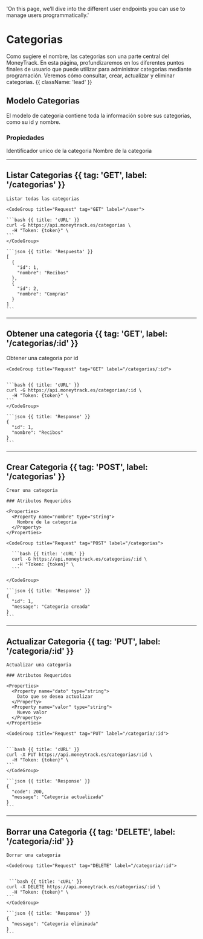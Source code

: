   'On this page, we’ll dive into the different user endpoints you can use to manage users programmatically.'

# Categorias

Como sugiere el nombre, las categorias son una parte central del MoneyTrack. En esta página, profundizaremos en los diferentes puntos finales de usuario que puede utilizar para administrar categorias mediante programación. Veremos cómo consultar, crear, actualizar y eliminar categorias. {{ className: 'lead' }}

## Modelo Categorias

El modelo de categoria contiene toda la información sobre sus categorias, como su id y nombre.

### Propiedades

<Properties>
  <Property name="id" type="int">
    Identificador unico de la categoria
  </Property>
  <Property name="nombre" type="string">
    Nombre de la categoria
  </Property>
</Properties>

---

## Listar Categorias {{ tag: 'GET', label: '/categorias' }}

<Row>
  <Col>

    Listar todas las categorias

  </Col>
  <Col sticky>

    <CodeGroup title="Request" tag="GET" label="/user">

    ```bash {{ title: 'cURL' }}
    curl -G https://api.moneytrack.es/categorias \
      -H "Token: {token}" \
    ```
    </CodeGroup>

    ```json {{ title: 'Respuesta' }}
    [
      {
        "id": 1,
        "nombre": "Recibos"
      },
      {
        "id": 2,
        "nombre": "Compras"
      }
    ]
    ```

  </Col>
</Row>

---

## Obtener una categoria {{ tag: 'GET', label: '/categorias/:id' }}

<Row>

  <Col>
    Obtener una categoria por id
  </Col>
  <Col sticky>

    <CodeGroup title="Request" tag="GET" label="/categorias/:id">


    ```bash {{ title: 'cURL' }}
    curl -G https://api.moneytrack.es/categorias/:id \
      -H "Token: {token}" \
    ```
    </CodeGroup>

    ```json {{ title: 'Response' }}
    {
      "id": 1,
      "nombre": "Recibos"
    }
    ```

  </Col>
  
</Row>


---

## Crear Categoria {{ tag: 'POST', label: '/categorias' }}

<Row>
  <Col>

    Crear una categoria

    ### Atributos Requeridos

    <Properties>
      <Property name="nombre" type="string">
        Nombre de la categoria
      </Property>
    </Properties>

  </Col>
  <Col sticky>

    <CodeGroup title="Request" tag="POST" label="/categorias">

      ```bash {{ title: 'cURL' }}
      curl -G https://api.moneytrack.es/categorias/:id \
        -H "Token: {token}" \
      ```

    </CodeGroup>

    ```json {{ title: 'Response' }}
    {
      "id": 1,
      "message": "Categoria creada"
    }
    ```

  </Col>
</Row>

---

## Actualizar Categoria {{ tag: 'PUT', label: '/categoria/:id' }}

<Row>
  <Col>

    Actualizar una categoria

    ### Atributos Requeridos

    <Properties>
      <Property name="dato" type="string">
        Dato que se desea actualizar
      </Property>
      <Property name="valor" type="string">
        Nuevo valor
      </Property>
    </Properties>

  </Col>
  <Col sticky>

    <CodeGroup title="Request" tag="PUT" label="/categoria/:id">


    ```bash {{ title: 'cURL' }}
    curl -X PUT https://api.moneytrack.es/categorias/:id \
      -H "Token: {token}" \
    ```
    </CodeGroup>

    ```json {{ title: 'Response' }}
    {
      "code": 200,
      "message": "Categoria actualizada"
    }
    ```

  </Col>
</Row>

---

## Borrar una Categoria {{ tag: 'DELETE', label: '/categoria/:id' }}

<Row>
  <Col>

    Borrar una categoria

  </Col>
  <Col sticky>

    <CodeGroup title="Request" tag="DELETE" label="/categoria/:id">


     ```bash {{ title: 'cURL' }}
    curl -X DELETE https://api.moneytrack.es/categorias/:id \
      -H "Token: {token}" \
    ```
    </CodeGroup>

    ```json {{ title: 'Response' }}
    {
      "message": "Categoria eliminada"
    }
    ```

  </Col>
</Row>

